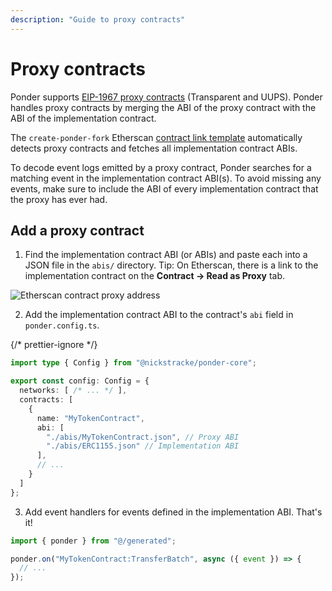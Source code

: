 ```yaml
---
description: "Guide to proxy contracts"
---
```



# Proxy contracts

Ponder supports [EIP-1967 proxy contracts](https://docs.openzeppelin.com/contracts/4.x/api/proxy) (Transparent and UUPS). Ponder handles proxy contracts by merging the ABI of the proxy contract with the ABI of the implementation contract.

The `create-ponder-fork` Etherscan [contract link template](/api-reference/create-ponder-fork#etherscan-contract-link) automatically detects proxy contracts and fetches all implementation contract ABIs.

<Callout type="info">
  To decode event logs emitted by a proxy contract, Ponder searches for a
  matching event in the implementation contract ABI(s). To avoid missing any
  events, make sure to include the ABI of every implementation contract that the
  proxy has ever had.
</Callout>

## Add a proxy contract

1. Find the implementation contract ABI (or ABIs) and paste each into a JSON file in the `abis/` directory. Tip: On Etherscan, there is a link to the implementation contract on the **Contract
   → Read as Proxy** tab.

![Etherscan contract proxy address](/etherscan-proxy-contract.png)

2. Add the implementation contract ABI to the contract's `abi` field in `ponder.config.ts`.

{/* prettier-ignore */}
```ts filename="ponder.config.ts"
import type { Config } from "@nickstracke/ponder-core";

export const config: Config = {
  networks: [ /* ... */ ],
  contracts: [
    {
      name: "MyTokenContract",
      abi: [
        "./abis/MyTokenContract.json", // Proxy ABI
        "./abis/ERC1155.json" // Implementation ABI
      ],
      // ...
    }
  ]
};
```

3. Add event handlers for events defined in the implementation ABI. That's it!

```ts filename="src/index.ts"
import { ponder } from "@/generated";

ponder.on("MyTokenContract:TransferBatch", async ({ event }) => {
  // ...
});
```

